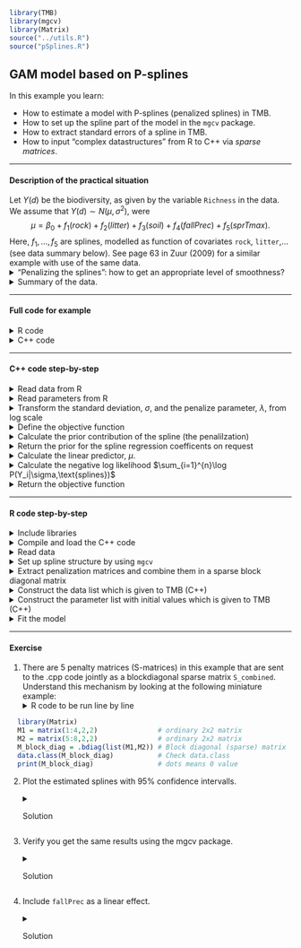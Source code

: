```r
library(TMB)
library(mgcv)
library(Matrix)
source("../utils.R")
source("pSplines.R")
```


## **GAM model based on P-splines**
In this example you learn:

* How to estimate a model with P-splines (penalized splines) in TMB.
* How to set up the spline part of the model in the `mgcv` package. 
* How to extract standard errors of a spline in TMB.
* How to input "complex datastructures" from R to C++ via _sparse matrices_.

***
#### Description of the practical situation
Let $Y(d)$ be the biodiversity, as given by the variable `Richness` in the data. We assume that $Y(d) \sim N(\mu,\sigma^2)$, were 
$$\mu = \beta_0 +  f_1(rock) +f_2(litter) + f_3(soil) + f_4(fallPrec) + f_5(sprTmax).$$
Here, $f_1,\ldots,f_5$ are splines, modelled as function of covariates `rock`, `litter`,... (see data summary below).
See page 63 in Zuur (2009) for a similar example with use of the same data.
<details> <summary> "Penalizing the splines": how to get an appropriate level of smoothness?</summary>
We let the coefficients ($\beta$) of the $i$th spline have a multivariate normal distribution with precision matrix $\lambda_i \pmb{S}_i$, where $\lambda_i$ is a penalization parameter and $\pmb{S}_i$ is a penalization matrix extracted from the R-package `mgcv`. The matrices $\pmb{S}_i$ are singular, and hence the multivariate normal distributions are degenerate. However, when bringing in data through the likelihood, the (posterior) precission matrix becomes non-singular. See [Wood (2017)](https://books.google.no/books?id=JTkkDwAAQBAJ&printsec=frontcover&dq=generalized+additive+models+wood+2017&hl=no&sa=X&ved=0ahUKEwjp4o2sicHbAhWEFZoKHaHYBQ0Q6AEIJzAA#v=onepage&q=generalized%20additive%20models%20wood%202017&f=false) for details.

```r
knitr::include_graphics("withAndWithout.png")
```


</details>

<details> <summary> Summary of the data.</summary>
```r
head(Vegetation,5)
```
</details>

***

#### Full code for example
<details> <summary> R code</summary>
```r
include_source("pSplines.R", linesToInclud=c(1:3, 10:999))
```
</details>
<details> <summary> C++ code</summary>
```r
include_source("pSplines.cpp", linesToInclud=c(1:999))
```
</details>

***

#### C++ code step-by-step
<details>  
  <summary>Read data from R</summary>
```c++
    DATA_VECTOR(Y);       //The response
    DATA_MATRIX(X);       //Design matrix for splines
    DATA_SPARSE_MATRIX(S);//Penalization matrix diag(S1,S2,S3,S4,S5) without
                          //storing off-diagonal zeros.
    DATA_VECTOR(Sdims);   //Dimensions of S1,S2,S3,S4 and S5
    DATA_INTEGER(flag);     //Used for calculating the normalizing constant of the prior for spline regression coefficients on the R side

```

The `X` matrix combines the 5 design matrices for the 5 splines.
$$
X =\left[X_1,X_2,X_3,X_4,X_5\right]
= \underbrace{
                \left.\left( 
                      \begin{array}{cc|cc|cc|cc}
                             1.2&\cdots &4.3&\cdots &5.0&\cdots &\cdots&0.2\\
                             -.2&\cdots &1.3&\cdots &2.0&\cdots &\cdots&9.1\\
                             3.1&\cdots &0.0&\cdots &1.2&\cdots &\cdots&-20.1\\
                             \vdots&&&&&&\vdots&\\
                             4.2&\cdots &9.1&\cdots &2.3&\cdots &\cdots&1.3
                      \end{array}
                \right)\right\}
              }_{\text{Design matrices for 5 splines stacked columnwise}} 
              \,\text{ observations }
$$
</details>
<details>
  <summary>Read parameters from R</summary>
```c++
    PARAMETER(beta0);       //Intercept
    PARAMETER_VECTOR(beta); //Spline regression parameters (5 splines stacked)
    PARAMETER_VECTOR(log_lambda);// Log penalization parameters
    PARAMETER(log_sigma);   // log(SD) of measurement error
```
</details>
<details>

<summary>Transform the standard deviation, $\sigma$, and the penalize parameter, $\lambda$, from log scale</summary>
```c++
    Type sigma = exp(log_sigma);
    vector<Type> lambda = exp(log_lambda);
```
</details>
<details>

<summary>Define the objective function</summary>
```c++
    Type nll = 0.0;
```
</details>
<details>

  <summary>Calculate the prior contribution of the spline (the penalilzation)</summary>
  We use the GMRF() function in C++ for calculation of the prior contribution, note that we calculate the normalizing constant on the R side since S does not have full rank. 
```c++
  vector<Type> beta_sqrt_lambda=beta;
  int k=0;
  for(int i=0;i<lambda.size();i++){
    for(int j=0;j<Sdims(i);j++){
      beta_sqrt_lambda(k) *= sqrt(lambda(i));
      k++;
    }
  }
  nll += GMRF(S,false)(beta_sqrt_lambda);
```
</details>
<details>

  <summary>Return the prior for the spline regression coefficents on request </summary>
```c++
  if (flag == 0) return nll;
```
</details>
<details>

  <summary>Calculate the linear predictor, $\mu$.   </summary>
```c++
    vector<Type> mu(Y.size());
    mu = beta0 + X*beta;
```

* $X\beta=\sum_{j=1}^5X_j\beta_j$ gives the sum of all 5 splines (see above).
</details>
<details>

<summary>Calculate the negative log likelihood $\sum_{i=1}^{n}\log P(Y_i|\sigma,\text{splines})$</summary>
```c++
    for(int i=0; i<Y.size(); i++){
      nll -= dnorm(Y(i), mu(i), sigma, true);
    }
```
</details>
<details>

<summary>Return the objective function </summary>
```c++
  return nll;
```
</details>

***


#### R code step-by-step
<details>  
  <summary>Include libraries</summary>
```r
  library(TMB)
  library(mgcv) #Use gam
  library(Matrix) #Use sparse matrices
```
</details>
<details>  
  <summary>Compile and load the C++ code</summary>
```r
  compile("pSplines.cpp")
  dyn.load(dynlib("pSplines"))
```
</details>
<details>  
  <summary>Read data</summary>
```r
  Vegetation <- read.table(file = "Vegetation.txt", header = TRUE, dec = ".")
  Vegetation = Vegetation[!is.na(Vegetation$Richness),]
```
</details>
<details>  
  <summary>Set up spline structure by using `mgcv`</summary>
```r
  gam_setup = gam(Richness ~ s(ROCK, bs = "cs") +
        s(LITTER, bs = "cs") + s(BARESOIL, bs = "cs") +
        s(FallPrec, bs = "cs") + s(SprTmax, bs = "cs"),
      data = Vegetation,fit=FALSE)
```
* `fit=FALSE` is because you only want `mgcv` to set up the spline bases,
   not fit the model.
</details>
<details>  
  <summary>Extract penalization matrices and combine them in a sparse block diagonal matrix</summary>
```r
  S_ROCK = gam_setup$smooth[[1]]$S[[1]]
  S_LITTER = gam_setup$smooth[[2]]$S[[1]]
  S_BARESOIL = gam_setup$smooth[[3]]$S[[1]]
  S_FallPrec = gam_setup$smooth[[4]]$S[[1]]
  S_SprTmax = gam_setup$smooth[[5]]$S[[1]]
  S_list = list(S_ROCK,S_LITTER,S_BARESOIL,S_FallPrec,S_SprTmax)
  S_combined = .bdiag(S_list)         # join S's in sparse matrix
  Sdims = unlist(lapply(S_list,nrow)) # Find dimension of each S
```
</details>
<details>  
  <summary>Construct the data list which is given to TMB (C++)</summary>
```r
data = list(Y = Vegetation$Richness, # Response
            X = gam_setup$X[,-1],  # Design matrix, without intercept
            S = S_combined,      # Combined penalty matrix
            Sdims = Sdims,
            flag = 1)
```
</details>
<details>  
  <summary>Construct the parameter list with initial values which is given to TMB (C++)</summary>
```r
  par = list(
    beta0 = 0,  # Intercept
    beta = rep(0,sum(Sdims)),  # Spline coefficients
    log_lambda = rep(rep(0,length(Sdims))), #Log spline penalization coefficients
    log_sigma = 0
  )
```
</details>
<details>  
  <summary>Fit the model</summary>
```r
  obj = MakeADFun(data = data, parameters = par,random="beta",DLL = "pSplines")
  obj <- normalize(obj, flag="flag")  #Inform obj that we calculate the prior normalizing constant in R. 
  opt = nlminb(obj$par,obj$fn,obj$gr)
  rep = sdreport(obj)
```
</details>



***
#### Exercise

1. There are 5 penalty matrices (S-matrices) in this example that are sent
to the .cpp code jointly as a blockdiagonal sparse matrix `S_combined`.
Understand this mechanism by looking at the following miniature example:
<details>  
  <summary>R code to be run line by line</summary>
```r
  library(Matrix)
  M1 = matrix(1:4,2,2)               # ordinary 2x2 matrix
  M2 = matrix(5:8,2,2)               # ordinary 2x2 matrix
  M_block_diag = .bdiag(list(M1,M2)) # Block diagonal (sparse) matrix
  data.class(M_block_diag)           # Check data.class
  print(M_block_diag)                # dots means 0 value
```
</details>


2. Plot the estimated splines with 95% confidence intervalls.
<details>
  <summary>Solution</summary>
    First we define a design matrix for the splines we want to plot:
    ```r
      #R code
      ROCK=min(Vegetation$ROCK):max(Vegetation$ROCK)
      LITTER=min(Vegetation$LITTER):max(Vegetation$LITTER)
      BARESOIL=min(Vegetation$BARESOIL):max(Vegetation$BARESOIL)
      FallPrec=min(Vegetation$FallPrec):max(Vegetation$FallPrec)
      SprTmax=min(Vegetation$SprTmax):max(Vegetation$SprTmax)
      
      rockReport = PredictMat(gam_setup$smooth[[1]],data = data.frame(ROCK))
      litterReport = PredictMat(gam_setup$smooth[[2]],data = data.frame(LITTER)) 
      soilReport = PredictMat(gam_setup$smooth[[3]],data = data.frame(BARESOIL)) 
      fallReport = PredictMat(gam_setup$smooth[[4]],data = data.frame(FallPrec)) 
      sprReport = PredictMat(gam_setup$smooth[[5]],data = data.frame(SprTmax))
      
      designMatrixForReport = list(rockReport,litterReport,soilReport,fallReport,sprReport)
      data$designMatrixForReport = .bdiag(designMatrixForReport) 
    ```
    
    Then we estimate those splines in TMB when we estimate the model:
    ```c++
        //c++ code
        DATA_SPARSE_MATRIX(designMatrixForReport); //place were the data is included
        
        vector<Type> splineForReport = designMatrixForReport*beta; //place just before return nll
        ADREPORT(splineForReport);
  
    ```
    Then we extract the estimated splines with standard errors, and plot the splines:
  
    ```r
      #R code
      muSpline = rep$value[names(rep$value)=="splineForReport"]
      sdSpline<-rep$sd[names(rep$value)=="splineForReport"]
      
      par(mfrow=c(2,3))
      start = 1
      stop = start + length(ROCK) -1
      plot(ROCK, muSpline[start:stop], lty=1,type = 'l',ylim = c(-6,5),ylab = "f(rock)",main = "Spline for ROCK")
      lines(ROCK, muSpline[start:stop]- 1.96*sdSpline[start:stop], lty=2)
      lines(ROCK, muSpline[start:stop]+ 1.96*sdSpline[start:stop], lty=2)
      abline(h = 0)
      
      start = stop +1
      stop = start+ length(LITTER)-1
      plot(LITTER, muSpline[start:stop], lty=1,type = 'l',ylim = c(-6,5),ylab = "f(litter)",main = "Spline for LITTER")
      lines(LITTER, muSpline[start:stop]- 1.96*sdSpline[start:stop], lty=2)
      lines(LITTER, muSpline[start:stop]+ 1.96*sdSpline[start:stop], lty=2)
      abline(h = 0)
      
      start = stop +1
      stop = start+ length(BARESOIL)-1
      plot(BARESOIL, muSpline[start:stop], lty=1,type = 'l',ylim = c(-6,5),ylab = "f(soil)",main = "Spline for BARESOIL")
      lines(BARESOIL, muSpline[start:stop]- 1.96*sdSpline[start:stop], lty=2)
      lines(BARESOIL, muSpline[start:stop]+ 1.96*sdSpline[start:stop], lty=2)
      abline(h = 0)
      
      start = stop +1
      stop = start+ length(FallPrec)-1
      plot(FallPrec, muSpline[start:stop], lty=1,type = 'l',ylim = c(-6,5),ylab = "f(fallPrec)",main = "Spline for FallPrec")
      lines(FallPrec, muSpline[start:stop]- 1.96*sdSpline[start:stop], lty=2)
      lines(FallPrec, muSpline[start:stop]+ 1.96*sdSpline[start:stop], lty=2)
      abline(h = 0)
      
      start = stop +1
      stop = start+ length(SprTmax)-1
      plot(SprTmax, muSpline[start:stop], lty=1,type = 'l',ylim = c(-6,5),ylab = "f(sprTMax)",main = "Spline for SprTmax")
      lines(SprTmax, muSpline[start:stop]- 1.96*sdSpline[start:stop], lty=2)
      lines(SprTmax, muSpline[start:stop]+ 1.96*sdSpline[start:stop], lty=2)
      abline(h = 0)
    ```
</details>


</details>


3. Verify you get the same results using the mgcv package.
  <details>
    <summary>Solution</summary>
    ```r
        gam_setup = gam(Richness ~ s(ROCK, bs = "cs") +
                          s(LITTER, bs = "cs") + s(BARESOIL, bs = "cs") +
                          s(FallPrec, bs = "cs") + s(SprTmax, bs = "cs"),
                        data = Vegetation,method = "ML",fit=TRUE) #Note that we use maximum likelihood method in the gam function.
        par(mfrow=c(2,3))
        plot(gam_setup)
    ```
</details>

4. Include `fallPrec` as a linear effect.
  <details>
    <summary>Solution</summary>
    On the R side we change the gam_setup:
    ```r
      gam_setup = gam(Richness ~ FallPrec+s(ROCK, bs = "cs") +
                        s(LITTER, bs = "cs") + s(BARESOIL, bs = "cs") +
                         s(SprTmax, bs = "cs"),
                      data = Vegetation,fit=FALSE)
    ```
    and provide TMB with separate design matrices for spline and linear covariates:
    ```r
    data = list(Y = Vegetation$Richness, # Response
            #X = gam_setup$X[,-1],
            Xlinear = gam_setup$X[,c(1,2)],  # Design matrix for intercept and linear effect
            Xsplines = gam_setup$X[,-c(1,2)],  # Design matrix, without intercept and linear effect
            S = S_combined,      # Combined penalty matrix
            Sdims = Sdims,
            designMatrixForReport = .bdiag(designMatrixForReport),
            flag = 1)
    ```
    and modify the parameters:
    ```r
    par = list(
          #beta0 = 0,  
          #beta = rep(0,sum(Sdims)),
          betaLinear = c(0,0),  # Intercept and linear effect
          betaSplines = rep(0,sum(Sdims)),  # Spline coefficients
          log_lambda = rep(rep(0,length(Sdims))), #Log spline penalization coefficients
          log_sigma = 0 
    )
    ```

    On the C++ side we include the two design matrices:
    ```c++
      //DATA_MATRIX(X);
      DATA_MATRIX(Xsplines);       //Design matrix for splines
      DATA_MATRIX(Xlinear);       //Design matrix for linear effects and intercept
    ```
    and modify how the linear predictor is calculated:
    ```c++
      //mu = beta0 + X*beta;
      mu = Xlinear*betaLinear;
      mu += Xsplines*betaSplines;
    ```
</details>

